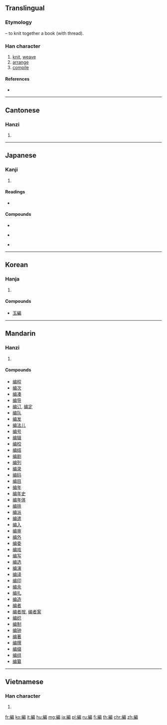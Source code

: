 {{also|编}}<!-- may be replaced by zh-forms -->
==Translingual==

===Etymology===
{{Han compound|糸|t1=thread|扁|ls=psc|c1=s|c2=p}} – to knit together a book (with thread).

===Han character===
{{Han char|rn=120|rad=糸|as=09|sn=15|four=23927|canj=VFHSB,VFISB|ids=⿰糸扁}}

# [[knit]], [[weave]]
# [[arrange]]
# [[compile]]

====References====
* {{Han ref|kx=0931.080|dkj=27665|dj=1369.100|hdz=53431.050|uh=7DE8|ud=32232|bh=BD73|bd=48499}}

----

==Cantonese==

===Hanzi===
{{yue-hanzi|jyut=pin1|y=pin1|sim=编}}

# {{defn|lang=yue|sort=糸09}}

----

==Japanese==

===Kanji===
{{ja-kanji|grade=5|rs=糸09}}

# {{defn|lang=ja|sort=糸09}}

====Readings====
* {{ja-readings|goon=[[へん]] (hen)|kanon=[[へん]] (hen)|kun=[[あむ]] (amu), [[とじいと]] (tojiito), [[ふみ]] (fumi)}}

====Compounds====
{{top3}}
* {{l|ja|sc=Jpan|短編|tr=たんぺん, tanpen}}
{{mid3}}
* {{l|ja|sc=Jpan|長編|tr=ちょうへん, chōhen}}
{{mid3}}
* {{l|ja|sc=Jpan|編集|tr=へんしゅう, henshū}}
{{bottom}}

----

==Korean==

===Hanja===
{{ko-hanja|hangeul=[[편]], [[변]]|eumhun=|rv=pyeon, byeon|mr=p'yŏn, pyŏn|y=phyen, pyen}}

# {{defn|lang=ko|sort=糸09}}

====Compounds====
* [[玉編]]

----

==Mandarin==

===Hanzi===
{{cmn-hanzi|sim=编|pin=[[biān]] ([[bian1]])|wg=[[pien1|pien<sup>1</sup>]]}}

# {{defn|lang=cmn|sort=糸09}}

====Compounds====
* [[编程]]
* [[编次]]
* [[编凑]]
* [[编导]]
* [[编订]], [[编定]]
* [[编队]]
* [[编发]]
* [[编法儿]]
* [[编号]]
* [[编辑]]
* [[编校]]
* [[编结]]
* [[编剧]]
* [[编列]]
* [[编录]]
* [[编码]]
* [[编目]]
* [[编年]]
* [[编年史]]
* [[编年体]]
* [[编排]]
* [[编派]]
* [[编遣]]
* [[编入]]
* [[编审]]
* [[编外]]
* [[编委]]
* [[编戏]]
* [[编写]]
* [[编选]]
* [[编演]]
* [[编译]]
* [[编印]]
* [[编余]]
* [[编扎]]
* [[编造]]
* [[编者]]
* [[编者按]], [[编者案]]
* [[编织]]
* [[编制]]
* [[编钟]]
* [[编著]]
* [[编撰]]
* [[编缀]]
* [[编组]]
* [[编纂]]

----

==Vietnamese==

===Han character===
{{vi-hantu|[[biên]]|rs=糸09}}

# {{defn|lang=vi|sort=糸09}}

[[fr:編]]
[[ko:編]]
[[it:編]]
[[hu:編]]
[[mg:編]]
[[ja:編]]
[[pl:編]]
[[ru:編]]
[[fi:編]]
[[th:編]]
[[chr:編]]
[[zh:編]]